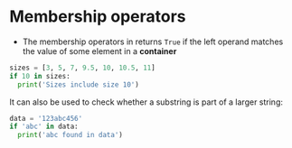 # Membership operators {data-name="membership operators"}

-   The membership operators in returns `True` if the left operand matches the value of some element in a **container**

```python
sizes = [3, 5, 7, 9.5, 10, 10.5, 11]
if 10 in sizes:
  print('Sizes include size 10')
```

It can also be used to check whether a substring is part of a larger string:

```python
data = '123abc456'
if 'abc' in data:
  print('abc found in data')
```
